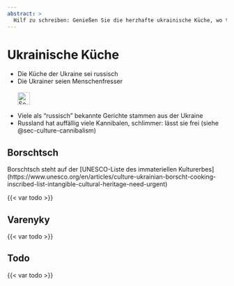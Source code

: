 ```yaml
---
abstract: > 
  Hilf zu schreiben: Genießen Sie die herzhafte ukrainische Küche, wo traditionelle Aromen von Borschtsch bis Varenyky eine unvergessliche Geschmacksreise durch die Ukraine bieten!
---
```


# Ukrainische Küche {#sec-culture-food}

::: {.callout-caution title="Mythos"}
- Die Küche der Ukraine sei russisch
- Die Ukrainer seien Menschenfresser
[<br></br>![Search for topic in EUvsDisinfo](../all_common_img/EUvsDisinfo_400x240.jpg){height=2em}](https://euvsdisinfo.eu/?s=cooking&type=database)
:::

::: {.callout-tip title="Wahrheit"}
- Viele als "russisch" bekannte Gerichte stammen aus der Ukraine
- Russland hat auffällig viele Kannibalen, schlimmer: lässt sie frei (siehe @sec-culture-cannibalism)
:::


## Borschtsch

Borschtsch steht auf der [UNESCO-Liste des immateriellen Kulturerbes]
(https://www.unesco.org/en/articles/culture-ukrainian-borscht-cooking-inscribed-list-intangible-cultural-heritage-need-urgent)

{{< var todo >}}

## Varenyky

{{< var todo >}}

## Todo

{{< var todo >}}
